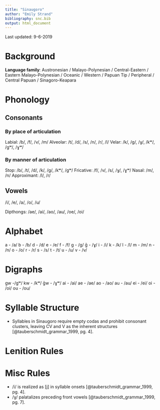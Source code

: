 ```yaml
---
title: "Sinaugoro"
author: "Emily Strand"
bibliography: snc.bib
output: html_document
---
```


Last updated: 9-6-2019

# Background

**Language family**: Austronesian / Malayo-Polynesian / Central-Eastern / Eastern Malayo-Polynesian / Oceanic / Western / Papuan Tip / Peripheral / Central Papuan / Sinagoro-Keapara

# Phonology

## Consonants

### By place of articulation

Labial: /b/, /f/, /v/, /m/
Alveolar: /t/, /d/, /s/, /n/, /r/, /l/
Velar: /k/, /g/, /ɣ/, /kʷ/, /gʷ/, /ɣʷ/

### By manner of articulation

Stop: /b/, /t/, /d/, /k/, /g/, /kʷ/, /gʷ/
Fricative: /f/, /v/, /s/, /ɣ/, /ɣʷ/
Nasal: /m/, /n/
Approximant: /l/, /r/

## Vowels

/i/, /e/, /a/, /o/, /u/

Dipthongs: /ae/, /ai/, /ao/, /au/, /oe/, /oi/

# Alphabet

a - /a/
b - /b/
d - /d/
e - /e/
f - /f/
g - /g/
ḡ - /ɣ/
i - /i/
k - /k/
l - /l/
m - /m/
n - /n/
o - /o/
r - /r/
s - /s/
t - /t/
u - /u/
v - /v/

# Digraphs

gw -/gʷ/
kw - /kʷ/
ḡw - /ɣʷ/
ai - /ai/
ae - /ae/
ao - /ao/
au - /au/
ei - /ei/
oi - /oi/
ou - /ou/


# Syllable Structure

* Syllables in Sinaugoro require empty codas and prohibit consonant clusters, leaving CV and V as the inherent structures [@tauberschmidt_grammar_1999, pg. 4].

# Lenition Rules

# Misc Rules

* /i/ is realized as [j] in syllable onsets [@tauberschmidt_grammar_1999, pg. 4].
* /ɣ/ palatalizes preceding front vowels [@tauberschmidt_grammar_1999, pg. 7].
